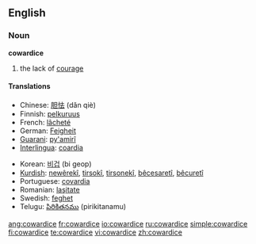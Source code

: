 ==English==

===Noun===
'''cowardice'''

# the lack of [[courage]]

====Translations====
{{top}}
*Chinese: [[胆怯]] (dǎn qiè)
*Finnish: [[pelkuruus]]
*French: [[lâcheté]]
*German: [[Feigheit]]
*[[Guarani]]: [[py'amirĩ]]
*[[Interlingua]]: [[coardia]]
{{mid}}
*Korean: [[비겁]] (bi geop)
*[[Kurdish]]: [[newêrekî]], [[tirsokî]], [[tirsonekî]], [[bêcesaretî]], [[bêcuretî]]
*Portuguese: [[covardia]] {{f}}
*Romanian: [[laşitate]] {{f}}
*Swedish: [[feghet]] {{c}}
*Telugu: [[పిరికితనము]] (pirikitanamu)
{{bottom}}

[[ang:cowardice]]
[[fr:cowardice]]
[[io:cowardice]]
[[ru:cowardice]]
[[simple:cowardice]]
[[fi:cowardice]]
[[te:cowardice]]
[[vi:cowardice]]
[[zh:cowardice]]